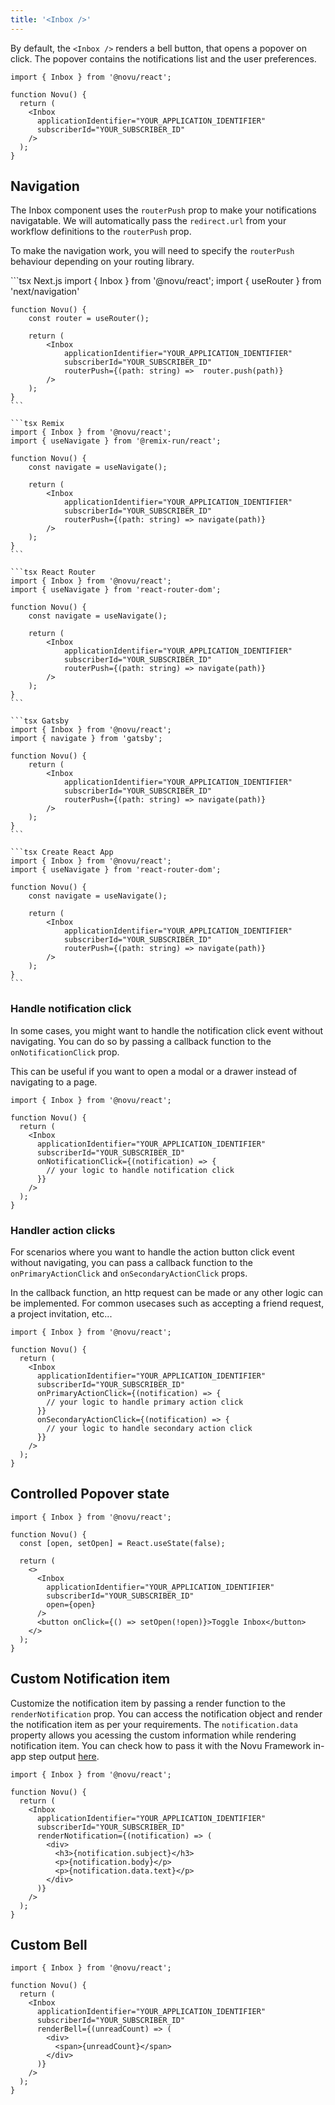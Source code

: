 ```yaml
---
title: '<Inbox />'
---
```


By default, the `<Inbox />` renders a bell button, that opens a popover on click. The popover contains the notifications list and the user preferences.

```tsx
import { Inbox } from '@novu/react';

function Novu() {
  return (
    <Inbox
      applicationIdentifier="YOUR_APPLICATION_IDENTIFIER"
      subscriberId="YOUR_SUBSCRIBER_ID"
    />
  );
}
```

## Navigation 

The Inbox component uses the `routerPush` prop to make your notifications navigatable. We will automatically pass the `redirect.url` from your workflow definitions to the `routerPush` prop.

To make the navigation work, you will need to specify the `routerPush` behaviour depending on your routing library.

<CodeGroup>
    ```tsx Next.js
    import { Inbox } from '@novu/react';
    import { useRouter } from 'next/navigation'

    function Novu() {
        const router = useRouter();

        return (
            <Inbox
                applicationIdentifier="YOUR_APPLICATION_IDENTIFIER"
                subscriberId="YOUR_SUBSCRIBER_ID"
                routerPush={(path: string) =>  router.push(path)}
            />
        );
    }
    ```

    ```tsx Remix
    import { Inbox } from '@novu/react';
    import { useNavigate } from '@remix-run/react';

    function Novu() {
        const navigate = useNavigate();

        return (
            <Inbox
                applicationIdentifier="YOUR_APPLICATION_IDENTIFIER"
                subscriberId="YOUR_SUBSCRIBER_ID"
                routerPush={(path: string) => navigate(path)}
            />
        );
    }
    ```

    ```tsx React Router
    import { Inbox } from '@novu/react';
    import { useNavigate } from 'react-router-dom';

    function Novu() {
        const navigate = useNavigate();

        return (
            <Inbox
                applicationIdentifier="YOUR_APPLICATION_IDENTIFIER"
                subscriberId="YOUR_SUBSCRIBER_ID"
                routerPush={(path: string) => navigate(path)}
            />
        );
    }
    ```

    ```tsx Gatsby
    import { Inbox } from '@novu/react';
    import { navigate } from 'gatsby';

    function Novu() {
        return (
            <Inbox
                applicationIdentifier="YOUR_APPLICATION_IDENTIFIER"
                subscriberId="YOUR_SUBSCRIBER_ID"
                routerPush={(path: string) => navigate(path)}
            />
        );
    }
    ```

    ```tsx Create React App
    import { Inbox } from '@novu/react';
    import { useNavigate } from 'react-router-dom';

    function Novu() {
        const navigate = useNavigate();

        return (
            <Inbox
                applicationIdentifier="YOUR_APPLICATION_IDENTIFIER"
                subscriberId="YOUR_SUBSCRIBER_ID"
                routerPush={(path: string) => navigate(path)}
            />
        );
    }
    ```
</CodeGroup>



### Handle notification click

In some cases, you might want to handle the notification click event without navigating. You can do so by passing a callback function to the `onNotificationClick` prop.

This can be useful if you want to open a modal or a drawer instead of navigating to a page.

```tsx
import { Inbox } from '@novu/react';

function Novu() {
  return (
    <Inbox
      applicationIdentifier="YOUR_APPLICATION_IDENTIFIER"
      subscriberId="YOUR_SUBSCRIBER_ID"
      onNotificationClick={(notification) => {
        // your logic to handle notification click
      }}
    />
  );
}
```

### Handler action clicks

For scenarios where you want to handle the action button click event without navigating, you can pass a callback function to the `onPrimaryActionClick` and `onSecondaryActionClick` props.

In the callback function, an http request can be made or any other logic can be implemented. For common usecases such as accepting a friend request, a project invitation, etc...

```tsx
import { Inbox } from '@novu/react';

function Novu() {
  return (
    <Inbox
      applicationIdentifier="YOUR_APPLICATION_IDENTIFIER"
      subscriberId="YOUR_SUBSCRIBER_ID"
      onPrimaryActionClick={(notification) => {
        // your logic to handle primary action click
      }}
      onSecondaryActionClick={(notification) => {
        // your logic to handle secondary action click
      }}
    />
  );
}
```


## Controlled Popover state

```tsx
import { Inbox } from '@novu/react';

function Novu() {
  const [open, setOpen] = React.useState(false);

  return (
    <>
      <Inbox
        applicationIdentifier="YOUR_APPLICATION_IDENTIFIER"
        subscriberId="YOUR_SUBSCRIBER_ID"
        open={open}
      />
      <button onClick={() => setOpen(!open)}>Toggle Inbox</button>
    </>
  );
}
```

## Custom Notification item

Customize the notification item by passing a render function to the `renderNotification` prop.
You can access the notification object and render the notification item as per your requirements.
The `notification.data` property allows you acessing the custom information while rendering notification item.
You can check how to pass it with the Novu Framework in-app step output [here](/sdks/framework/typescript/steps/inbox#inbox-step-output).

```tsx
import { Inbox } from '@novu/react';

function Novu() {
  return (
    <Inbox
      applicationIdentifier="YOUR_APPLICATION_IDENTIFIER"
      subscriberId="YOUR_SUBSCRIBER_ID"
      renderNotification={(notification) => (
        <div>
          <h3>{notification.subject}</h3>
          <p>{notification.body}</p>
          <p>{notification.data.text}</p>
        </div>
      )}
    />
  );
}
```

## Custom Bell

```tsx
import { Inbox } from '@novu/react';

function Novu() {
  return (
    <Inbox
      applicationIdentifier="YOUR_APPLICATION_IDENTIFIER"
      subscriberId="YOUR_SUBSCRIBER_ID"
      renderBell={(unreadCount) => (
        <div>
          <span>{unreadCount}</span>
        </div>
      )}
    />
  );
}
```

